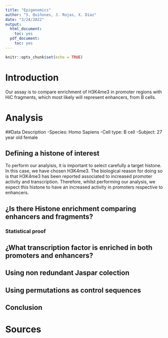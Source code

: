 ```yaml
---
title: "Epigenomics"
author: "S. Quiñones, J. Rojas, X. Díaz"
date: "3/24/2022"
output: 
  html_document:
    toc: yes
  pdf_document:
    toc: yes
---
```


```r
knitr::opts_chunk$set(echo = TRUE)
```


# Introduction
  Our assay is to compare enrichment of H3K4me3 in promoter regions with HiC fragments, which most likely will represent enhancers, from B cells.
  


# Analysis
##Data Description
-Species: Homo Sapiens
-Cell type: B cell
-Subject: 27 year old female


## Defining a histone of interest

  To perform our analyisis, it is important to select carefully a target histone. In this case, we have chosen H3K4me3. The biological reason for doing so is that H3K4me3 has been reported associated to increased promoter activity and transcription. Therefore, whilst performing our analysis, we expect this histone to have an increased activity in promoters respective to enhancers.

## ¿Is there Histone enrichment comparing enhancers and fragments?
### Statistical proof

## ¿What transcription factor is enriched in both promoters and enhancers?

## Using non redundant Jaspar colection

## Using permutations as control sequences

## Conclusion

# Sources